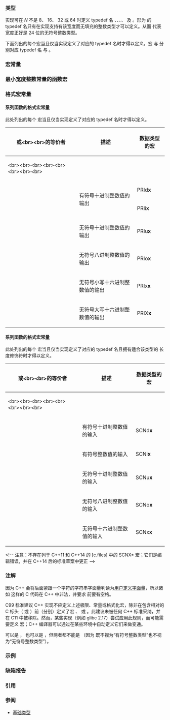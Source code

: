 {{title|定宽整数类型 {{mark since c++11}}}}
{{cpp/types/navbar}}

===类型===
{{dsc begin}}
{{dsc header|cstdint}}
{{dsc inc|cpp/types/dsc intN_t}}
{{dsc inc|cpp/types/dsc int_fastN_t}}
{{dsc inc|cpp/types/dsc int_leastN_t}}
{{dsc inc|cpp/types/dsc intmax_t}}
{{dsc inc|cpp/types/dsc intptr_t}}
{{dsc inc|cpp/types/dsc uintN_t}}
{{dsc inc|cpp/types/dsc uint_fastN_t}}
{{dsc inc|cpp/types/dsc uint_leastN_t}}
{{dsc inc|cpp/types/dsc uintmax_t}}
{{dsc inc|cpp/types/dsc uintptr_t}}
{{dsc end}}

实现可在 ''N'' 不是 8、 16、 32 或 64 时定义 typedef 名 {{tt|int''N''_t}}、{{tt|int_fast''N''_t}}、{{tt|int_least''N''_t}}、{{tt|uint''N''_t}}、{{tt|uint_fast''N''_t}} 及 {{tt|uint_least''N''_t}}。形为 {{tt|int''N''_t}} 的 typedef 名只有在实现支持有该宽度而无填充的整数类型才可以定义。从而 {{tt|std::uint24_t}} 代表宽度正好是 24 位的无符号整数类型。

下面列出的每个宏当且仅当实现定义了对应的 typedef 名时才得以定义。宏 {{tt|INT''N''_C}} 与 {{tt|UINT''N''_C}} 分别对应 typedef 名 {{tt|int_least''N''_t}} 与 {{tt|uint_least''N''_t}}。

===宏常量===
{{dsc begin}}
{{dsc header|cstdint}}
{{dsc h2|有符号整数：最小值}}
{{dsc inc|cpp/types/dsc INTn_MIN}}
{{dsc inc|cpp/types/dsc INT_FASTn_MIN}}
{{dsc inc|cpp/types/dsc INT_LEASTn_MIN}}
{{dsc inc|cpp/types/dsc INTPTR_MIN}}
{{dsc inc|cpp/types/dsc INTMAX_MIN}}
{{dsc h2|有符号整数：最大值|nolink=true}}
{{dsc inc|cpp/types/dsc INTn_MAX}}
{{dsc inc|cpp/types/dsc INT_FASTn_MAX}}
{{dsc inc|cpp/types/dsc INT_LEAST8_MAX}}
{{dsc inc|cpp/types/dsc INTPTR_MAX}}
{{dsc inc|cpp/types/dsc INTMAX_MAX}}
{{dsc h2|无符号整数：最大值|nolink=true}}
{{dsc inc|cpp/types/dsc UINTn_MAX}}
{{dsc inc|cpp/types/dsc UINT_FASTn_MAX}}
{{dsc inc|cpp/types/dsc UINT_LEASTn_MAX}}
{{dsc inc|cpp/types/dsc UINTPTR_MAX}}
{{dsc inc|cpp/types/dsc UINTMAX_MAX}}
{{dsc end}}

===最小宽度整数常量的函数宏===
{{dsc begin}}
{{dsc inc|cpp/types/dsc INTn_C}}
{{dsc inc|cpp/types/dsc INTMAX_C}}
{{dsc inc|cpp/types/dsc UINTn_C}}
{{dsc inc|cpp/types/dsc UINTMAX_C}}
{{dsc end}}

{{source|
#include &lt;cstdint&gt;
UINT64_C(0x123) // 展开成类型为 uint64_t 而值为 0x123 的字面量
}}

===格式宏常量===
{{dsc begin}}
{{dsc header|cinttypes}}
{{dsc end}}

===={{lc|std::fprintf}} 系列函数的格式宏常量====
此处列出的每个 {{tt|PRI}} 宏当且仅当实现定义了对应的 typedef 名时才得以定义。

{| class="wikitable" style="text-align:center; font-size:85%; max-width:90em;"
|-
! rowspan=2 | {{c/core|int}} 或&lt;br&gt;{{c/core|unsigned int}}&lt;br&gt;的等价者
! rowspan=2 | 描述
! colspan=5 | 数据类型的宏
|-
| &lt;br&gt;&lt;br&gt;&lt;br&gt;&lt;br&gt;{{vertical|{{tt|std::int}}'''x'''{{tt|_t}}}}&lt;br&gt;&lt;br&gt;&lt;br&gt;&lt;br&gt;
| {{vertical|{{tt|std::int_least}}'''x'''{{tt|_t}}}}
| {{vertical|{{tt|std::int_fast}}'''x'''{{tt|_t}}}}
| {{vertical|{{tt|std::intmax_t}}}}
| {{vertical|{{tt|std::intptr_t}}}}
|-
! {{tt|d}}
| rowspan=2 style="text-align:left;" | 有符号十进制整数值的输出
| PRId'''x'''
| PRIdLEAST'''x'''
| PRIdFAST'''x'''
| PRIdMAX
| PRIdPTR
|-
! {{tt|i}}
| PRIi'''x'''
| PRIiLEAST'''x'''
| PRIiFAST'''x'''
| PRIiMAX
| PRIiPTR
|-
! {{tt|u}}
| style="text-align:left;" | 无符号十进制整数值的输出
| PRIu'''x'''
| PRIuLEAST'''x'''
| PRIuFAST'''x'''
| PRIuMAX
| PRIuPTR
|-
! {{tt|o}}
| style="text-align:left;" | 无符号八进制整数值的输出
| PRIo'''x'''
| PRIoLEAST'''x'''
| PRIoFAST'''x'''
| PRIoMAX
| PRIoPTR
|-
! {{tt|x}}
| style="text-align:left;" | 无符号小写十六进制整数值的输出
| PRIx'''x'''
| PRIxLEAST'''x'''
| PRIxFAST'''x'''
| PRIxMAX
| PRIxPTR
|-
! {{tt|X}}
| style="text-align:left;" | 无符号大写十六进制整数值的输出
| PRIX'''x'''
| PRIXLEAST'''x'''
| PRIXFAST'''x'''
| PRIXMAX
| PRIXPTR
|}

===={{lc|std::fscanf}} 系列函数的格式宏常量====
此处列出的每个 {{tt|SCN}} 宏当且仅当实现定义了对应的 typedef 名且拥有适合该类型的 {{lc|std::fscanf}} 长度修饰符时才得以定义。

{| class="wikitable" style="text-align:center; font-size:85%; max-width:90em;"
|-
! rowspan=2 | {{c/core|int}} 或&lt;br&gt;{{c/core|unsigned int}}&lt;br&gt;的等价者
! rowspan=2 | 描述
! colspan=5 | 数据类型的宏
|-
| &lt;br&gt;&lt;br&gt;&lt;br&gt;&lt;br&gt;{{vertical|{{tt|std::int}}'''x'''{{tt|_t}}}}&lt;br&gt;&lt;br&gt;&lt;br&gt;&lt;br&gt;
| {{vertical|{{tt|std::int_least}}'''x'''{{tt|_t}}}}
| {{vertical|{{tt|std::int_fast}}'''x'''{{tt|_t}}}}
| {{vertical|{{lc|std::intmax_t}}}}
| {{vertical|{{lc|std::intptr_t}}}}
|-
! {{tt|d}}
| style="text-align:left;" | 有符号十进制整数值的输入
| SCNd'''x'''
| SCNdLEAST'''x'''
| SCNdFAST'''x'''
| SCNdMAX
| SCNdPTR
|-
! {{tt|i}}
| style="text-align:left;" | 有符号整数值的输入
| SCNi'''x'''
| SCNiLEAST'''x'''
| SCNiFAST'''x'''
| SCNiMAX
| SCNiPTR
|-
! {{tt|u}}
| style="text-align:left;" | 无符号十进制整数值的输入
| SCNu'''x'''
| SCNuLEAST'''x'''
| SCNuFAST'''x'''
| SCNuMAX
| SCNuPTR
|-
! {{tt|o}}
| style="text-align:left;" | 无符号八进制整数值的输入
| SCNo'''x'''
| SCNoLEAST'''x'''
| SCNoFAST'''x'''
| SCNoMAX
| SCNoPTR
|-
! {{tt|x}}
| style="text-align:left;" | 无符号十六进制整数值的输入
| SCNx'''x'''
| SCNxLEAST'''x'''
| SCNxFAST'''x'''
| SCNxMAX
| SCNxPTR
|}
&lt;!-- 注意：不存在列于 C++11 和 C++14 的 [c.files] 中的 SCNX* 宏；它们是编辑错误，并在 C++14 后的标准草案中更正 --&gt;

===注解===
因为 C++ 会将后面紧跟一个字符的字符串字面量判读为[[cpp/language/user literal|用户定义字面量]]，所以诸如 {{c|printf("%"PRId64"\n",n);}} 这样的 C 代码在 C++ 中非法，并要求 {{tt|PRId64}} 前要有空格。

C99 标准建议 C++ 实现不应定义上述极限、常量或格式化宏，除非在包含相对的 C 标头（{{tt|stdint.h}} 或 {{tt|inttypes.h}}）前（分别）定义了宏 {{c|__STDC_LIMIT_MACROS}}、{{c|__STDC_CONSTANT_MACROS}} 或 {{c|__STDC_FORMAT_MACROS}}。此建议未被任何 C++ 标准采纳，并在 C11 中被移除。然而，某些实现（例如 glibc 2.17）尝试应用此规则，而可能需要定义 {{tt|__STDC}} 宏；C++ 编译器可以通过在某些环境中自动定义它们来做变通。

{{tt|std::int8_t}} 可以是 {{c/core|signed char}}，{{tt|std::uint8_t}} 也可以是 {{c/core|unsigned char}}，但两者都不能是 {{c/core|char}}（因为 {{c/core|char}} 既不视为“有符号整数类型”也不视为“无符号整数类型”）。

===示例===
{{example
|参见有关此示例中在[[#格式宏常量|格式宏]]前面使用空格的一条[[cpp/language/user_literal#注解|注解]]。
|code=
#include &lt;cinttypes&gt;
#include &lt;cstdio&gt;

int main()
{
    std::printf("%zu\n", sizeof(std::int64_t));
    std::printf("%s\n", PRId64);
    std::printf("%+" PRId64 "\n", INT64_MIN);
    std::printf("%+" PRId64 "\n", INT64_MAX);
    
    std::int64_t n = 7;
    std::printf("%+" PRId64 "\n", n);
}
|p=true
|output=
8
lld
-9223372036854775808
+9223372036854775807
+7
}}

===缺陷报告===
{{dr list begin}}
{{dr list item|wg=lwg|dr=2820|std=C++11|before=可选的 typedef 名与宏的要求与 C 不一致|after=使得一致}}
{{dr list end}}

===引用===
{{ref std c++23}}
{{ref std|section=17.4.1|title=Header &lt;cstdint&gt; synopsis|id=cstdint.syn}}
{{ref std|section=31.13.2|title=Header &lt;cinttypes&gt; synopsis|id=cinttypes.syn}}
{{ref std end}}
{{ref std c++20}}
{{ref std|section=17.4|title=Integer types|id=cstdint}}
{{ref std|section=29.12.2|title=Header &lt;cinttypes&gt; synopsis|id=cinttypes.syn}}
{{ref std end}}
{{ref std c++17}}
{{ref std|section=21.4|title=Integer types|id=cstdint}}
{{ref std|section=30.11.2|title=Header &lt;cinttypes&gt; synopsis|id=cinttypes.syn}}
{{ref std end}}
{{ref std c++14}}
{{ref std|section=18.4|title=Integer types|id=cstdint}}
{{ref std|section=27.9.2|title=C library files|id=c.files}}
{{ref std end}}
{{ref std c++11}}
{{ref std|section=18.4|title=Integer types|id=cstdint}}
{{ref std|section=27.9.2|title=C library files|id=c.files}}
{{ref std end}}

===参阅===
* [[cpp/language/types|基础类型]]
{{dsc begin}}
{{dsc see c|c/types/integer|定宽整数类型|nomono=true}}
{{dsc end}}

{{langlinks|de|en|es|fr|it|ja|pt|ru}}